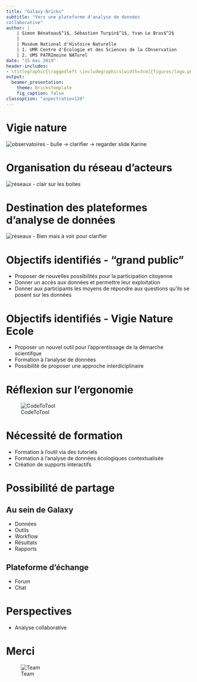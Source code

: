 ```yaml
---
title: "Galaxy-Bricks"
subtitle: "Vers une plateforme d'analyse de données
collaborative"
author: |
    | Simon Bénateau$^1$, Sébastien Turpin$^1$, Yvan Le Bras$^2$  
    |
    | Muséum National d'Histoire Naturelle
    | 1. UMR Centre d'Ecologie et des Sciences de la COnservation
    | 2. UMS PATRImoine NATurel
date: "15 mai 2019"
header-includes:
- \titlegraphic{\raggedleft \includegraphics[width=3cm]{figures/logo.png}}
output:
  beamer_presentation:
    theme: BricksTemplate
    fig_caption: false
classoption: "aspectratio=129"
---
```


# Vigie nature  
![observatoires](figures/observatoires_vigienature_aml.jpg)
- bulle -> clarifier -> regarder slide Karine

# Organisation du réseau d'acteurs
![réseaux](figures/Vigie-Nature-Network.jpg)
- clair sur les boites

# Destination des plateformes d'analyse de données
![réseaux](figures/Vigie-Nature-Network-fr.png)
- Bien mais à voir pour clarifier

# Objectifs identifiés - "grand public"

- Proposer de nouvelles possibilités pour la participation citoyenne
- Donner un accès aux données et permettre leur exploitation
- Donner aux participants les moyens de répondre aux questions qu'ils se posent sur les données

# Objectifs identifiés - Vigie Nature Ecole

- Proposer un nouvel outil pour l'apprentissage de la démarche scientifque
- Formation à l'analyse de données
- Possibilité de proposer une approche interdiciplinaire

# Réflexion sur l'ergonomie

![CodeToTool](figures/codeToTool.png)

# Nécessité de formation
- Formation à l’outil via des tutoriels
- Formation à l’analyse de données écologiques contextualisée
- Création de supports interactifs

# Possibilité de partage

## Au sein de Galaxy
- Données
- Outils
- Workflow
- Résultats
- Rapports

## Plateforme d'échange

- Forum
- Chat

# Perspectives

- Analyse collaborative

# Merci

![Team](figures/team.png.png)
